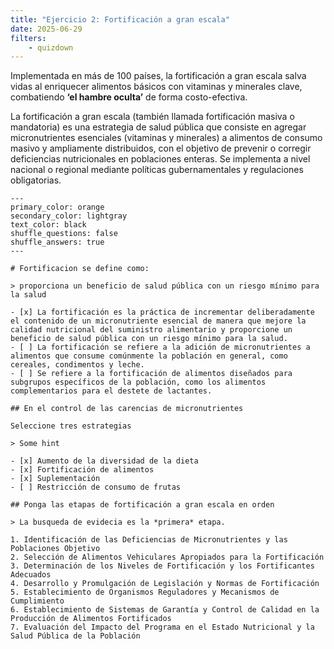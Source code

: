 ```yaml
---
title: "Ejercicio 2: Fortificación a gran escala"
date: 2025-06-29
filters: 
    - quizdown
---
```


Implementada en más de 100 países, la fortificación a gran escala salva vidas al enriquecer alimentos básicos con vitaminas y minerales clave, combatiendo **'el hambre oculta'** de forma costo-efectiva.

::: callout-note
La fortificación a gran escala (también llamada fortificación masiva o mandatoria) es una estrategia de salud pública que consiste en agregar micronutrientes esenciales (vitaminas y minerales) a alimentos de consumo masivo y ampliamente distribuidos, con el objetivo de prevenir o corregir deficiencias nutricionales en poblaciones enteras. Se implementa a nivel nacional o regional mediante políticas gubernamentales y regulaciones obligatorias.
:::

``` quizdown
---
primary_color: orange
secondary_color: lightgray
text_color: black
shuffle_questions: false
shuffle_answers: true
---

# Fortificacion se define como:

> proporciona un beneficio de salud pública con un riesgo mínimo para la salud

- [x] La fortificación es la práctica de incrementar deliberadamente el contenido de un micronutriente esencial de manera que mejore la calidad nutricional del suministro alimentario y proporcione un beneficio de salud pública con un riesgo mínimo para la salud.
- [ ] La fortificación se refiere a la adición de micronutrientes a alimentos que consume comúnmente la población en general, como cereales, condimentos y leche.
- [ ] Se refiere a la fortificación de alimentos diseñados para subgrupos específicos de la población, como los alimentos complementarios para el destete de lactantes.

## En el control de las carencias de micronutrientes

Seleccione tres estrategias 

> Some hint

- [x] Aumento de la diversidad de la dieta
- [x] Fortificación de alimentos
- [x] Suplementación
- [ ] Restricción de consumo de frutas

## Ponga las etapas de fortificación a gran escala en orden

> La busqueda de evidecia es la *primera* etapa.

1. Identificación de las Deficiencias de Micronutrientes y las Poblaciones Objetivo
2. Selección de Alimentos Vehiculares Apropiados para la Fortificación
3. Determinación de los Niveles de Fortificación y los Fortificantes Adecuados
4. Desarrollo y Promulgación de Legislación y Normas de Fortificación
5. Establecimiento de Organismos Reguladores y Mecanismos de Cumplimiento
6. Establecimiento de Sistemas de Garantía y Control de Calidad en la Producción de Alimentos Fortificados
7. Evaluación del Impacto del Programa en el Estado Nutricional y la Salud Pública de la Población
```
